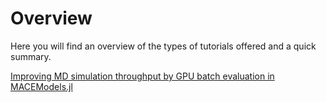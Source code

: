 # Overview

Here you will find an overview of the types of tutorials offered and a quick summary. 

[Improving MD simulation throughput by GPU batch evaluation in MACEModels.jl](julia-python-hpc-scaling.qmd)

